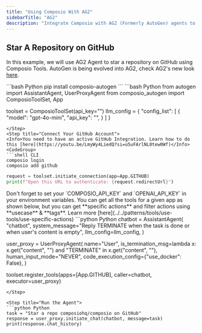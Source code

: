 ```yaml
---
title: "Using Composio With AG2"
sidebarTitle: "AG2"
description: "Integrate Composio with AG2 (Formerly AutoGen) agents to let them seamlessly interact with external Apps"
---
```


## Star A Repository on GitHub
In this example, we will use AG2 Agent to star a repository on GitHub using Composio Tools.
AutoGen is being evolved into AG2, check AG2's new look [here](https://ag2.ai/).

<Steps>
<Step title="Install Packages">
```bash Python
pip install composio-autogen
```
</Step>
<Step title="Import Libraries & Initialize ComposioToolSet & LLM">
```bash Python
from autogen import AssistantAgent, UserProxyAgent
from composio_autogen import ComposioToolSet, App

toolset = ComposioToolSet(api_key="<your-composio-api-key>")
llm_config = {
    "config_list": [
        {
            "model": "gpt-4o-mini",
            "api_key": "<your-api-key>",
        }
    ]
}
```
</Step>
<Step title="Connect Your GitHub Account">
<Info>You need to have an active GitHub Integration. Learn how to do this [here](https://youtu.be/LmyWy4LiedQ?si=u5uFArlNL0tew0Wf)</Info>
<CodeGroup>
```shell CLI
composio login 
composio add github
```
```python Python
request = toolset.initiate_connection(app=App.GITHUB)
print(f"Open this URL to authenticate: {request.redirectUrl}")
```
</CodeGroup>
<Tip>
Don't forget to set your `COMPOSIO_API_KEY` and `OPENAI_API_KEY` in your environment variables.
</Tip>
</Step>

<Step title="Define the Assistant & resigter the tools">
You can get all the tools for a given app as shown below, but you can get **specific actions** and filter actions using **usecase** & **tags**. Learn more [here](../../patterns/tools/use-tools/use-specific-actions)
```python Python
chatbot = AssistantAgent(
    "chatbot",
    system_message="Reply TERMINATE when the task is done or when user's content is empty",
    llm_config=llm_config,
)

user_proxy = UserProxyAgent(
    name="User",
    is_termination_msg=lambda x: x.get("content", "")
    and "TERMINATE" in x.get("content", ""),
    human_input_mode="NEVER",
    code_execution_config={"use_docker": False},
)

toolset.register_tools(apps=[App.GITHUB], caller=chatbot, executor=user_proxy)
```
</Step>

<Step title="Run the Agent">
```python Python
task = "Star a repo composiohq/composio on GitHub"
response = user_proxy.initiate_chat(chatbot, message=task)
print(response.chat_history)
```
</Step>
</Steps>